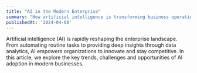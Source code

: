 ```yaml
---
title: "AI in the Modern Enterprise"
summary: "How artificial intelligence is transforming business operations, decision-making and customer engagement."
publishedAt: '2024-04-08'
---
```


Artificial intelligence (AI) is rapidly reshaping the enterprise landscape. From automating routine tasks to providing deep insights through data analytics, AI empowers organizations to innovate and stay competitive. In this article, we explore the key trends, challenges and opportunities of AI adoption in modern businesses.
